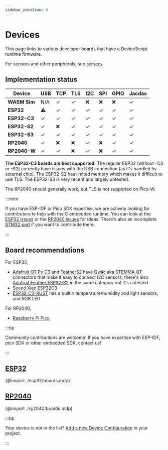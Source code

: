 ```yaml
---
sidebar_position: 0
---
```


# Devices

This page links to various developer boards that have a DeviceScript runtime firmware.

For sensors and other peripherals, see [servers](/api/servers).

## Implementation status

| Device       | USB | TCP | TLS | I2C | SPI | GPIO | Jacdac |
| ------------ | --- | --- | --- | --- | --- | ---- | ------ |
| **WASM Sim** | N/A | ✓   | ✓   | ❌  | ❌  | ❌   | ✓      |
| **ESP32**    | ⚠️  | ✓   | ✓   | ✓   | ✓   | ✓    | ✓      |
| **ESP32-C3** | ✓   | ✓   | ✓   | ✓   | ✓   | ✓    | ✓      |
| **ESP32-S2** | ✓   | ❌  | ✓   | ✓   | ✓   | ✓    | ✓      |
| **ESP32-S3** | ✓   | ✓   | ✓   | ✓   | ✓   | ✓    | ✓      |
| **RP2040**   | ✓   | ❌  | ❌  | ✓   | ❌  | ✓    | ✓      |
| **RP2040-W** | ✓   | ✓   | ❌  | ✓   | ❌  | ✓    | ✓      |

**The ESP32-C3 boards are best supported.**
The regular ESP32 (without -C3 or -S2) currently have issues with the USB connection
(as it's handled by external chip).
The ESP32-S2 has limited memory which makes it difficult to use TLS.
The ESP32-S3 is very recent and largely untested.

The RP2040 should generally work, but TLS is not supported on Pico-W.

:::note

If you have ESP-IDF or Pico SDK expertise, we are actively looking for contributors to help
with the C embedded runtime. You can look at the [ESP32 issues](https://github.com/microsoft/devicescript/labels/esp32)
or the [RP2040 issues](https://github.com/microsoft/devicescript/labels/rp2040) for ideas.
There's also an incomplete [STM32 port](https://github.com/microsoft/devicescript-stm32) if you
want to contribute there.

:::

## Board recommendations

For ESP32,

-   [Adafruit QT Py C3](/devices/esp32/adafruit-qt-py-c3) and [FeatherS2](/devices/esp32/feather-s2) have
    [Qwiic](https://www.sparkfun.com/qwiic) aka [STEMMA QT](https://learn.adafruit.com/introducing-adafruit-stemma-qt/what-is-stemma-qt)
    connectors that make it easy to connect I2C sensors;
    there's also [Adafruit Feather ESP32-S2](/devices/esp32/adafruit-feather-esp32-s2) in the same
    category but it's untested
-   [Seeed Xiao ESP32C3](/devices/esp32/seeed-xiao-esp32c3)
-   [ESP32-C3-RUST](/devices/esp32/esp32c3-rust-devkit) has a builtin temperature/humidity and light sensors, and RGB LED

For RP2040,

-   [Raspberry Pi Pico](/devices/rp2040/pico)

:::tip

Community contributions are welcome! If you have expertise with ESP-IDF, pico SDK or other embedded SDK,
contact us!

:::

## [ESP32](/devices/esp32/)

{@import ./esp32/boards.mdp}

## [RP2040](/devices/rp2040/)

{@import ./rp2040/boards.mdp}

:::tip

Your device is not in the list? [Add a new Device Configuration](/devices/add-board) in your project.

:::

